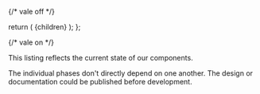 
{/* vale off */}

  return (
    <DocLayout
      description="A detailed breakdown of our components and the status of their implementation."
      title="Component status 🚀"
      location={location}
      path="/component-status/"
    >
      {children}
    </DocLayout>
  );
};

{/* vale on */}

This listing reflects the current state of our components.

The individual phases don't directly depend on one another.
The design or documentation could be published before development.

<ComponentStatusList />
